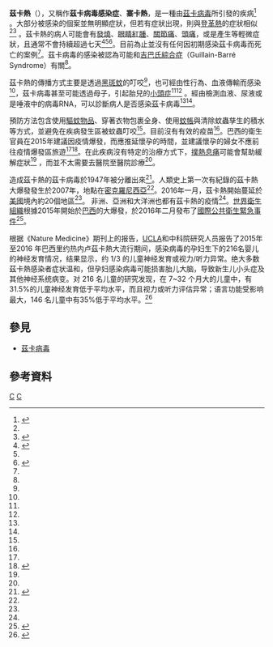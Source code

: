 {{medical}}
{{Infobox disease
|Name           = Zika fever
|Image          = Alexius Salvador Zika-Virus.jpg
|Caption        = Rash during Zika fever infection
|Field          = {{le|感染性疾病|Infectious disease (medical specialty)}}
|pronunciation  = Zika {{IPAc-en|ˈ|z|iː|k|ə}}
|ICD10          = {{ICD10|U|06|9|a|}}, code change from 21 December 2015
|ICD9           = {{ICD9|066.3}}
|DiseasesDB     =
|MedlinePlus    =
|eMedicineSubj  =
|eMedicineTopic =
|eMedicine_mult =
|MeshName       =
|MeshNumber     = {{DO18177}}
}}
<!-- Definition and symptoms -->
'''茲卡熱'''（{{lang-en|Zika fever}}），又稱作'''茲卡病毒感染症'''、'''寨卡熱'''，是一種由[[茲卡病毒|茲卡病毒]]所引發的疾病<ref name=WHO2016Jan>{{cite web|title=Zika virus|url=http://www.who.int/mediacentre/factsheets/zika/en/|website=WHO|accessdate=3 February 2016|date=January 2016|archive-date=2016-02-03|archive-url=https://web.archive.org/web/20160203115455/http://www.who.int/mediacentre/factsheets/zika/en/|dead-url=no}}</ref> 。大部分被感染的個案並無明顯症狀，但若有症狀出現，則與[[登革熱|登革熱]]的症狀相似<ref name="WHO2016Jan" /><ref name="EU2015">{{cite web|title = Factsheet for health professionals|url = http://ecdc.europa.eu/en/healthtopics/zika_virus_infection/factsheet-health-professionals/Pages/factsheet_health_professionals.aspx|website = ecdc.europa.eu|accessdate = 22 December 2015|archive-date = 2015-12-23|archive-url = https://web.archive.org/web/20151223071358/http://ecdc.europa.eu/en/healthtopics/zika_virus_infection/factsheet-health-professionals/Pages/factsheet_health_professionals.aspx|dead-url = no}}</ref> 。茲卡熱的病人可能會有[[發燒|發燒]]、[[結膜炎|眼睛紅腫]]、[[關節痛|關節痛]]、[[頭痛|頭痛]]，或是產生{{le|斑丘疹|Maculopapular rash}}等輕微症狀，且通常不會持續超過七天<ref name=Ann2016>{{cite journal|last1=Chen|first1=LH|last2=Hamer|first2=DH|title=Zika Virus: Rapid Spread in the Western Hemisphere.|journal=Annals of internal medicine|date=2 February 2016|pmid=26832396|url=http://annals.org/article.aspx?articleid=2486362|access-date=2016-02-13|archive-date=2016-02-03|archive-url=https://web.archive.org/web/20160203095520/http://annals.org/article.aspx?articleID=2486362|dead-url=no}}</ref><ref name="WHO2016Jan"/><ref name=Musso14>{{Cite journal |title = Rapid spread of emerging Zika virus in the Pacific area |url = http://linkinghub.elsevier.com/retrieve/pii/S1198743X1465391X |journal = Clinical Microbiology and Infection |pages = O595–6 |volume = 20 |issue = 10 |doi = 10.1111/1469-0691.12707 |first = D. |last = Musso |first2 = E.J. |last2 = Nilles |first3 = V.-M. |last3 = Cao-Lormeau |year = 2014 |pmid = 24909208 |access-date = 2016-02-13 |archive-date = 2018-06-19 |archive-url = https://web.archive.org/web/20180619140403/https://linkinghub.elsevier.com/retrieve/pii/S1198743X1465391X |dead-url = no }}</ref>。目前為止並沒有任何因初期感染茲卡病毒而死亡的案例<ref name="EU2015"/>。茲卡病毒的感染被認為可能和[[吉巴氏綜合症|吉巴氏綜合症]]（Guillain-Barré Syndrome）有關<ref name="EU2015"/>。

<!-- Cause and diagnosis -->
茲卡熱的傳播方式主要是透過[[黑斑蚊|黑斑蚊]]的叮咬<ref name=Ann2016/>，也可經由性行為、血液傳輸而感染<ref name=Ann2016/>，茲卡病毒甚至可能透過母子{{le|垂直傳染|Vertically transmitted infection}}，引起胎兒的[[小頭症|小頭症]]<ref name=WHO2016Jan/><ref name="EU2015"/> 。經由檢測血液、尿液或是唾液中的病毒RNA，可以診斷病人是否感染茲卡病毒<ref name=WHO2016Jan/><ref name=Ann2016/>。

<!-- Prevention and treatment -->
預防方法包含使用[[防蚊液|驅蚊物品]]、穿著衣物包裹全身、使用[[蚊帳|蚊帳]]與清除蚊蟲孳生的積水等方式，並避免在疾病發生區被蚊蟲叮咬<ref name="Ann2016"/>。目前沒有有效的疫苗<ref name=Ann2016/>。巴西的衛生官員在2015年建議因疫情爆發，而應推延懷孕的時間，並建議懷孕的婦女不應前往疫情爆發區旅遊<ref name=Ann2016/><ref>{{cite news|title = Brazil warns against pregnancy due to spreading virus - CNN.com|url = http://www.cnn.com/2015/12/23/health/brazil-zika-pregnancy-warning/index.html|website = CNN|accessdate = 24 December 2015|archive-date = 2015-12-24|archive-url = https://web.archive.org/web/20151224004436/http://www.cnn.com/2015/12/23/health/brazil-zika-pregnancy-warning/index.html|dead-url = no}}</ref>。在此疾病沒有特定的治療方式下，[[撲熱息痛|撲熱息痛]]可能會幫助緩解症狀<ref name=Ann2016/> ，而並不太需要去醫院至醫院診療<ref name="EU2015"/>。

<!-- History and epidemiology -->
造成茲卡熱的茲卡病毒於1947年被分離出來<ref>{{cite journal|last1=Haddow|first1=AD|last2=Schuh|first2=AJ|last3=Yasuda|first3=CY|last4=Kasper|first4=MR|last5=Heang|first5=V|last6=Huy|first6=R|last7=Guzman|first7=H|last8=Tesh|first8=RB|last9=Weaver|first9=SC|title=Genetic characterization of Zika virus strains: geographic expansion of the Asian lineage.|journal=PLoS neglected tropical diseases|date=2012|volume=6|issue=2|pages=e1477|pmid=22389730}}</ref>。人類史上第一次有紀錄的茲卡熱大爆發發生於2007年，地點在[[密克羅尼西亞|密克羅尼西亞]]<ref name=Ann2016/>。2016年一月，茲卡熱開始蔓延於[[美國|美國]]境內約20個地區<ref name=Ann2016/>。
非洲、亞洲和大洋洲也都有茲卡熱的疫情<ref name=WHO2016Jan/>。[[世界衛生組織|世界衛生組織]]根據2015年開始於[[巴西|巴西]]的大爆發，於2016年二月發布了[[國際公共衛生緊急事件|國際公共衛生緊急事件]]<ref>{{cite web|title=WHO Director-General summarizes the outcome of the Emergency Committee regarding clusters of microcephaly and Guillain-Barré syndrome|url=http://www.who.int/mediacentre/news/statements/2016/emergency-committee-zika-microcephaly/en/|website=WHO|accessdate=3 February 2016|date=1 February 2016|archive-date=2016-02-03|archive-url=https://web.archive.org/web/20160203114521/http://www.who.int/mediacentre/news/statements/2016/emergency-committee-zika-microcephaly/en/|dead-url=no}}</ref>。

根据《Nature Medicine》期刊上的报告，[[UCLA|UCLA]]和中科院研究人员报告了2015年至2016 年巴西里约热内卢茲卡熱大流行期间，感染病毒的孕妇生下的216名婴儿的神经发育情况，结果显示，约 1/3 的儿童神经发育或视力/听力异常。绝大多数茲卡熱感染者症状温和，但孕妇感染病毒可能损害胎儿大脑，导致新生儿小头症及其他神经系统病变。对 216 名儿童的研究发现，在 7~32 个月大的儿童中，有31.5%的儿童神经发育低于平均水平，而且视力或听力评估异常；语言功能受影响最大，146 名儿童中有35%低于平均水平。<ref>{{cite web |title=Zika 病毒延迟儿童神经发育 |url=https://www.solidot.org/story?sid=61304 |website=科技行者 |accessdate=2019-07-10 |archive-date=2019-07-28 |archive-url=https://web.archive.org/web/20190728063235/https://www.solidot.org/story%3Fsid%3D61304 |dead-url=no }}</ref>

== 參見 ==
*[[茲卡病毒|茲卡病毒]]

== 參考資料 ==
{{reflist}}

{{zoonotic viral diseases}}

[[Category:動物性病毒疾病|C]]
[[Category:茲卡病毒|C]]